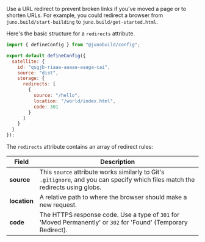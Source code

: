 Use a URL redirect to prevent broken links if you've moved a page or to shorten URLs. For example, you could redirect a browser from `juno.build/start-building` to `juno.build/get-started.html`.

Here's the basic structure for a `redirects` attribute.

```javascript
import { defineConfig } from "@junobuild/config";

export default defineConfig({
  satellite: {
    id: "qsgjb-riaaa-aaaaa-aaaga-cai",
    source: "dist",
    storage: {
      redirects: [
        {
          source: "/hello",
          location: "/world/index.html",
          code: 301
        }
      ]
    }
  }
});
```

The `redirects` attribute contains an array of redirect rules:

| Field        | Description                                                                                                                     |
| ------------ | ------------------------------------------------------------------------------------------------------------------------------- |
| **source**   | This `source` attribute works similarly to Git's `.gitignore`, and you can specify which files match the redirects using globs. |
| **location** | A relative path to where the browser should make a new request.                                                                 |
| **code**     | The HTTPS response code. Use a type of `301` for 'Moved Permanently' or `302` for 'Found' (Temporary Redirect).                 |
